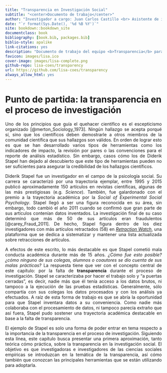 ```yaml
---
title: "Transparencia en Investigación Social"
subtitle: "<center>Documento de trabajo</center>"
author: "Investigador a cargo: Juan Carlos Castillo <br> Asistente de investigación: Julio Iturra <br> Pasante: Martín Venegas Márquez"
date: "`r format(Sys.Date(), '%d %B %Y')`"
site: bookdown::bookdown_site
documentclass: book
bibliography: [book.bib, packages.bib]
biblio-style: apalike
link-citations: yes
description: "Documento de trabajo del equipo <b>Transparencia</b> para el Laboratorio de Ciencia Social Abierta"
favicon: images/lisa.ico
cover-image: images/lisa-complete.png
github-repo: lisa-coes/transparency
url: https://github.com/lisa-coes/transparency
always_allow_html: yes
---
```


# Punto de partida: la transparencia en el proceso de investigación {.unnumbered}

<div style="text-align: justify">

Uno de los principios que guía el quehacer científico es el escepticismo organizado [@merton_Sociology_1973]. Ningún hallazgo se acepta porqué sí, sino que los científicos deben demostrarle a otros miembros de la comunidad científica que sus hallazgos son válidos. En orden de lograr esto es que se han desarrollado varios tipos de herramientas como los indicadores de impacto, la revisión por pares o las convenciones para el reporte de análisis estadístico. Sin embargo, casos cómo los de Diderik Stapel han dejado al descubierto que este tipo de herramientas pueden no ser suficientes para asegurar la credibilidad de los hallazgos científicos.

<div style="text-align: justify">

Diderik Stapel fue un investigador en el campo de la psicología social. Su carrera se caracterizó por una trayectoria ejemplar, entre 1995 y 2015 publicó aproximadamente 150 artículos en revistas científicas, algunas de las más prestigiosas (e.g. _Science_). También, fue galardonado con el premio a la trayectoria académica por la _Social of Experimental Social Psychology_. Stapel llegó a ser una figura reconocida en su área, sin embargo, todo cambió el año 2011 cuando se confirmó que gran parte de sus artículos contenían datos inventados. La investigación final de su caso determinó que más de 50 de sus artículos eran fraudulentos [@carey_Fraud_2011]. De hecho, Stapel figura dentro de los diez investigadores con más artículos retractados (58) en [_Retraction Watch_](https://retractionwatch.com/){target="_blank"}, una plataforma que se dedica a sistematizar y mantener una lista actualizada sobre retracciones de artículos. 

<div style="text-align: justify">

A efectos de este escrito, lo más destacable es que Stapel cometió mala conducta académica durante más de 15 años. _¿Cómo fue esto posible? ¿cómo ninguno de sus colegas, alumnos o coautores se dio cuenta de sus malas prácticas?_ La respuesta tiene que ver con el concepto central de este capítulo: por la falta de **transparencia** durante el proceso de investigación. Stapel se caracterizaba por hacer el trabajo solo y "a puertas cerradas", es decir, nadie más que él tenía acceso a los datos brutos, ni tampoco a la ejecución de las pruebas estadísticas. Generalmente, sólo compartía con sus colegas los datos procesados y con los análisis ya efectuados. A raíz de esta forma de trabajo es que se abría la oportunidad para que Stapel inventara datos a su conveniencia. Como nadie más colaboraba con el procesamiento de datos, ni tampoco parecía extraño que así fuera, Stapel pudo sostener una trayectoria académica destacable en base a la falta de transparencia.

<div style="text-align: justify">

El ejemplo de Stapel es solo una forma de poder entrar en tema respecto a la importancia de la transparencia en el proceso de investigación. Siguiendo esta línea, este capítulo busca presentar una primera aproximación, tanto teórica cómo práctica, sobre la transparencia en la investigación social. El objetivo es que investigadoras e investigadores de las ciencias sociales empíricas se introduzcan en la temática de la transparencia, así cómo también que conozcan las principales herramientas que se están utilizando para adoptarla.

